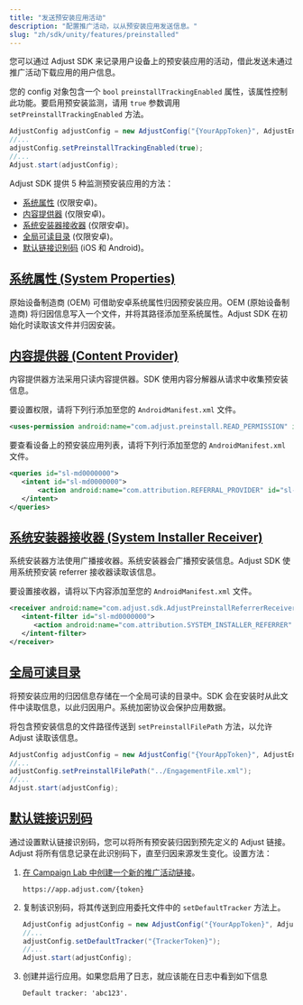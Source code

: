 ```yaml
---
title: "发送预安装应用活动"
description: "配置推广活动，以从预安装应用发送信息。"
slug: "zh/sdk/unity/features/preinstalled"
---
```


您可以通过 Adjust SDK 来记录用户设备上的预安装应用的活动，借此发送未通过推广活动下载应用的用户信息。

您的 config 对象包含一个 `bool` `preinstallTrackingEnabled` 属性，该属性控制此功能。要启用预安装监测，请用 `true` 参数调用 `setPreinstallTrackingEnabled` 方法。

```cs
AdjustConfig adjustConfig = new AdjustConfig("{YourAppToken}", AdjustEnvironment.Sandbox, true);
//...
adjustConfig.setPreinstallTrackingEnabled(true);
//...
Adjust.start(adjustConfig);
```

Adjust SDK 提供 5 种监测预安装应用的方法：

-  [系统属性](#system-properties) \(仅限安卓\)。
-  [内容提供器](#content-provider) \(仅限安卓\)。
-  [系统安装器接收器](#system-installer-receiver) \(仅限安卓\)。
-  [全局可读目录](#world-readable-directory) \(仅限安卓\)。
-  [默认链接识别码](#default-link-token) \(iOS 和 Android\)。

## [系统属性 \(System Properties\)](system-properties)

原始设备制造商 \(OEM\) 可借助安卓系统属性归因预安装应用。OEM \(原始设备制造商\) 将归因信息写入一个文件，并将其路径添加至系统属性。Adjust SDK 在初始化时读取该文件并归因安装。

## [内容提供器 \(Content Provider\)](content-provider)

内容提供器方法采用只读内容提供器。SDK 使用内容分解器从请求中收集预安装信息。

要设置权限，请将下列行添加至您的 `AndroidManifest.xml` 文件。

```xml
<uses-permission android:name="com.adjust.preinstall.READ_PERMISSION" id="sl-md0000000"/>
```

要查看设备上的预安装应用列表，请将下列行添加至您的 `AndroidManifest.xml` 文件。

```xml
<queries id="sl-md0000000">
   <intent id="sl-md0000000">
       <action android:name="com.attribution.REFERRAL_PROVIDER" id="sl-md0000000"/>
   </intent>
</queries>
```

## [系统安装器接收器 \(System Installer Receiver\)](system-installer-receiver)

系统安装器方法使用广播接收器。系统安装器会广播预安装信息。Adjust SDK 使用系统预安装 referrer 接收器读取该信息。

要设置接收器，请将以下内容添加至您的 `AndroidManifest.xml` 文件。

```xml
<receiver android:name="com.adjust.sdk.AdjustPreinstallReferrerReceiver" id="sl-md0000000">
   <intent-filter id="sl-md0000000">
      <action android:name="com.attribution.SYSTEM_INSTALLER_REFERRER" id="sl-md0000000" />
   </intent-filter>
</receiver>
```

## [全局可读目录](world-readable-directory)

将预安装应用的归因信息存储在一个全局可读的目录中。SDK 会在安装时从此文件中读取信息，以此归因用户。系统加密协议会保护应用数据。

将包含预安装信息的文件路径传送到 `setPreinstallFilePath` 方法，以允许 Adjust 读取该信息。

```cs
AdjustConfig adjustConfig = new AdjustConfig("{YourAppToken}", AdjustEnvironment.Sandbox, true);
//...
adjustConfig.setPreinstallFilePath("../EngagementFile.xml");
//...
Adjust.start(adjustConfig);
```

## [默认链接识别码](default-link-token)

通过设置默认链接识别码，您可以将所有预安装归因到预先定义的 Adjust 链接。Adjust 将所有信息记录在此识别码下，直至归因来源发生变化。设置方法：

1. [在 Campaign Lab 中创建一个新的推广活动链接](https://help.adjust.com/zh/article/links)。

   ```http
   https://app.adjust.com/{token}
   ```

2. 复制该识别码，将其传送到应用委托文件中的 `setDefaultTracker` 方法上。

   ```cs
   AdjustConfig adjustConfig = new AdjustConfig("{YourAppToken}", AdjustEnvironment.Sandbox);
   //...
   adjustConfig.setDefaultTracker("{TrackerToken}");
   //...
   Adjust.start(adjustConfig);
   ```

3. 创建并运行应用。如果您启用了日志，就应该能在日志中看到如下信息

   ```text
   Default tracker: 'abc123'.
   ```
